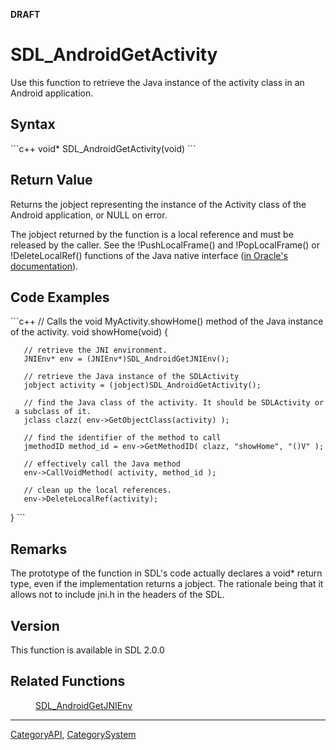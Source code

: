 <!-- pragma section-numbers off -->
<!-- pragma camelcase off -->
'''DRAFT'''

= SDL_AndroidGetActivity =
Use this function to retrieve the Java instance of the activity class in an Android application.


== Syntax ==
```c++
void* SDL_AndroidGetActivity(void)
```

== Return Value ==
Returns the jobject representing the instance of the Activity class of the Android application, or NULL on error.

The jobject returned by the function is a local reference and must be released by the caller. See the !PushLocalFrame() and !PopLocalFrame() or !DeleteLocalRef() functions of the Java native interface ([http://docs.oracle.com/javase/1.5.0/docs/guide/jni/spec/functions.html in Oracle's documentation]).

== Code Examples ==
```c++
// Calls the void MyActivity.showHome() method of the Java instance of the activity.
void showHome(void)
{
    // retrieve the JNI environment.
    JNIEnv* env = (JNIEnv*)SDL_AndroidGetJNIEnv();

    // retrieve the Java instance of the SDLActivity
    jobject activity = (jobject)SDL_AndroidGetActivity();

    // find the Java class of the activity. It should be SDLActivity or a subclass of it.
    jclass clazz( env->GetObjectClass(activity) );

    // find the identifier of the method to call
    jmethodID method_id = env->GetMethodID( clazz, "showHome", "()V" );

    // effectively call the Java method
    env->CallVoidMethod( activity, method_id );
    
    // clean up the local references.
    env->DeleteLocalRef(activity);
}
```

== Remarks ==
The prototype of the function in SDL's code actually declares a void* return type, even if the implementation returns a jobject. The rationale being that it allows not to include jni.h in the headers of the SDL. 

== Version ==
This function is available in SDL 2.0.0

== Related Functions ==
:[[SDL_AndroidGetJNIEnv]]

----
[[CategoryAPI]], [[CategorySystem]]
<!-- #See the Style Guide for instructions on editing the footer. -->
